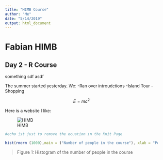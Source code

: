 ```yaml
---
title: "HIMB Course"
author: "Me"
date: "5/14/2019"
output: html_document
---
```

# Fabian HIMB

## Day 2 - R Course

something
sdf
asdf


The summer started yesterday. We:
-Ran over introudctions
-Island Tour
-Shopping

$$ E =  {m}{c^2} $$

Here is a website I like: 

![HIMB](HIMB_2_video_0.jpg)

```r
#echo ist just to remove the ecuation in the Knit Page

hist(rnorm (1000),main = ("Number of people in the course"), xlab = "People", ylab = "Number")
```

>Figure 1: Histogram of the number of people in the course